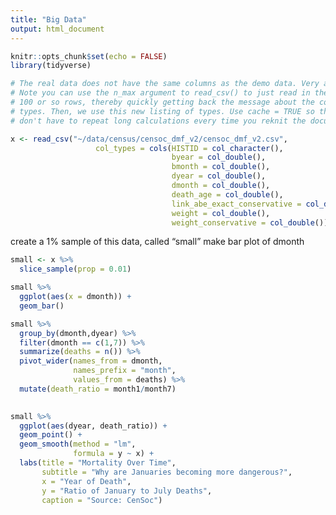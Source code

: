 ```yaml
---
title: "Big Data"
output: html_document
---
```


```r
knitr::opts_chunk$set(echo = FALSE)
library(tidyverse)
```


```r
# The real data does not have the same columns as the demo data. Very annoying!
# Note you can use the n_max argument to read_csv() to just read in the first
# 100 or so rows, thereby quickly getting back the message about the column
# types. Then, we use this new listing of types. Use cache = TRUE so that you
# don't have to repeat long calculations every time you reknit the document.

x <- read_csv("~/data/census/censoc_dmf_v2/censoc_dmf_v2.csv",
                   col_types = cols(HISTID = col_character(),
                                    byear = col_double(),
                                    bmonth = col_double(),
                                    dyear = col_double(),
                                    dmonth = col_double(),
                                    death_age = col_double(),
                                    link_abe_exact_conservative = col_double(),
                                    weight = col_double(),
                                    weight_conservative = col_double()))
```

create a 1% sample of this data, called "small"
make bar plot of dmonth
```r
small <- x %>%
  slice_sample(prop = 0.01)
```

```r
small %>%
  ggplot(aes(x = dmonth)) +
  geom_bar()
```
```r
small %>%
  group_by(dmonth,dyear) %>%
  filter(dmonth == c(1,7)) %>%
  summarize(deaths = n()) %>%
  pivot_wider(names_from = dmonth,
              names_prefix = "month",
              values_from = deaths) %>%
  mutate(death_ratio = month1/month7) 
  
```
```r
small %>%
  ggplot(aes(dyear, death_ratio)) +
  geom_point() +
  geom_smooth(method = "lm",
              formula = y ~ x) +
  labs(title = "Mortality Over Time",
       subtitle = "Why are Januaries becoming more dangerous?",
       x = "Year of Death",
       y = "Ratio of January to July Deaths",
       caption = "Source: CenSoc")
       
```



